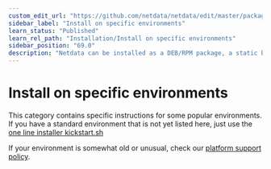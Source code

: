 ```yaml
---
custom_edit_url: "https://github.com/netdata/netdata/edit/master/packaging/installer/methods/systems.md"
sidebar_label: "Install on specific environments"
learn_status: "Published"
learn_rel_path: "Installation/Install on specific environments"
sidebar_position: "69.0"
description: "Netdata can be installed as a DEB/RPM package, a static binary, a docker container or from source"
---
```



# Install on specific environments

This category contains specific instructions for some popular environments. 
If you have a standard environment that is not yet listed here, just use the 
[one line installer kickstart.sh](/docs/installation/installation-methods/one-line-installer-kickstart.sh)

If your environment is somewhat old or unusual, check our 
[platform support policy](/docs/installation/platform-support-policy).

